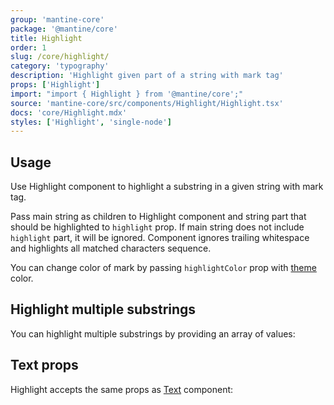 ```yaml
---
group: 'mantine-core'
package: '@mantine/core'
title: Highlight
order: 1
slug: /core/highlight/
category: 'typography'
description: 'Highlight given part of a string with mark tag'
props: ['Highlight']
import: "import { Highlight } from '@mantine/core';"
source: 'mantine-core/src/components/Highlight/Highlight.tsx'
docs: 'core/Highlight.mdx'
styles: ['Highlight', 'single-node']
---
```



## Usage

Use Highlight component to highlight a substring in a given string with mark tag.

Pass main string as children to Highlight component and string part that should be highlighted to `highlight` prop.
If main string does not include `highlight` part, it will be ignored.
Component ignores trailing whitespace and highlights all matched characters sequence.

You can change color of mark by passing `highlightColor` prop with [theme](/theming/extend-theme/#default-colors) color.

<Demo data={HighlightDemos.configurator} />

## Highlight multiple substrings

You can highlight multiple substrings by providing an array of values:

<Demo data={HighlightDemos.multiple} />

## Text props

Highlight accepts the same props as [Text](/core/text/) component:

<Demo data={HighlightDemos.props} />
